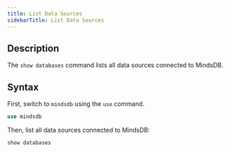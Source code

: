 ```yaml
---
title: List Data Sources
sidebarTitle: List Data Sources
---
```


## Description

The `show databases` command lists all data sources connected to MindsDB.

## Syntax

First, switch to `mindsdb` using the `use` command.

```sql
use mindsdb
```

Then, list all data sources connected to MindsDB:

```sql
show databases
```
